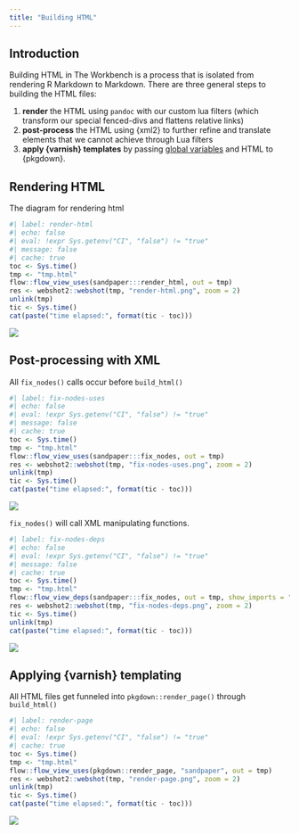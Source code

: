 ```yaml
---
title: "Building HTML"
---
```


## Introduction

Building HTML in The Workbench is a process that is isolated from rendering
R Markdown to Markdown. There are three general steps to building the HTML
files:

1. **render** the HTML using `pandoc` with our custom lua filters (which transform
   our special fenced-divs and flattens relative links)
2. **post-process** the HTML using {xml2} to further refine and translate
   elements that we cannot achieve through Lua filters
3. **apply {varnish} templates** by passing [global
   variables](https://carpentries.github.io/sandpaper/dev/articles/data-flow.html)
   and HTML to {pkgdown}.


## Rendering HTML

The diagram for rendering html

```r
#| label: render-html
#| echo: false
#| eval: !expr Sys.getenv("CI", "false") != "true"
#| message: false
#| cache: true
toc <- Sys.time()
tmp <- "tmp.html"
flow::flow_view_uses(sandpaper:::render_html, out = tmp)
res <- webshot2::webshot(tmp, "render-html.png", zoom = 2)
unlink(tmp)
tic <- Sys.time()
cat(paste("time elapsed:", format(tic - toc)))
```

![](render-html.png)

## Post-processing with XML

All `fix_nodes()` calls occur before `build_html()`

```r
#| label: fix-nodes-uses
#| echo: false
#| eval: !expr Sys.getenv("CI", "false") != "true"
#| message: false
#| cache: true
toc <- Sys.time()
tmp <- "tmp.html"
flow::flow_view_uses(sandpaper:::fix_nodes, out = tmp)
res <- webshot2::webshot(tmp, "fix-nodes-uses.png", zoom = 2)
unlink(tmp)
tic <- Sys.time()
cat(paste("time elapsed:", format(tic - toc)))
```

![](fix-nodes-uses.png)

`fix_nodes()` will call XML manipulating functions.


```r
#| label: fix-nodes-deps
#| echo: false
#| eval: !expr Sys.getenv("CI", "false") != "true"
#| message: false
#| cache: true
toc <- Sys.time()
tmp <- "tmp.html"
flow::flow_view_deps(sandpaper:::fix_nodes, out = tmp, show_imports = "none")
res <- webshot2::webshot(tmp, "fix-nodes-deps.png", zoom = 2)
tic <- Sys.time()
unlink(tmp)
cat(paste("time elapsed:", format(tic - toc)))
```

![](fix-nodes-deps.png)

## Applying {varnish} templating

All HTML files get funneled into `pkgdown::render_page()` through `build_html()`


```r
#| label: render-page
#| echo: false
#| eval: !expr Sys.getenv("CI", "false") != "true"
#| cache: true
toc <- Sys.time()
tmp <- "tmp.html"
flow::flow_view_uses(pkgdown::render_page, "sandpaper", out = tmp)
res <- webshot2::webshot(tmp, "render-page.png", zoom = 2)
unlink(tmp)
tic <- Sys.time()
cat(paste("time elapsed:", format(tic - toc)))
```

![](render-page.png)
